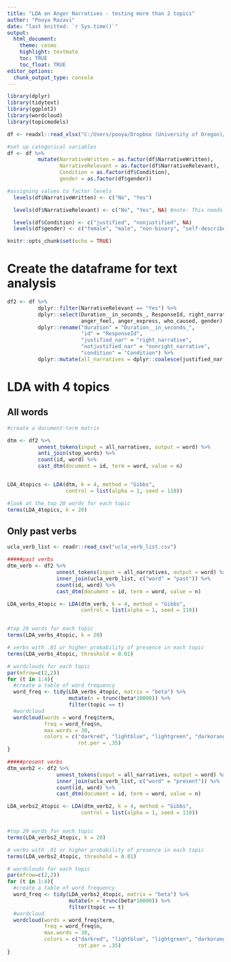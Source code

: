```yaml
---
title: "LDA on Anger Narratives - testing more than 2 topics"
author: "Pooya Razavi"
date: "last knitted: `r Sys.time()`"
output: 
  html_document:
    theme: cosmo
    highlight: textmate
    toc: TRUE
    toc_float: TRUE
editor_options: 
  chunk_output_type: console
---
```


```r
library(dplyr)
library(tidytext)
library(ggplot2)
library(wordcloud)
library(topicmodels)

df <- readxl::read_xlsx("C:/Users/pooya/Dropbox (University of Oregon)/Anger Dissertation/Prototype study analysis/dataset1/ProcessedData_PR.F21.xlsx")

#set up categorical variables
df <- df %>% 
          mutate(NarrativeWritten = as.factor(df$NarrativeWritten),
                 NarrativeRelevant = as.factor(df$NarrativeRelevant),
                 Condition = as.factor(df$Condition),
                 gender = as.factor(df$gender))

#assigning values to factor levels
  levels(df$NarrativeWritten) <- c("No", "Yes")

  levels(df$NarrativeRelevant) <- c("No", "Yes", NA) #note: This needs to be updated in the dataset after all naratives have been coded by RAs

  levels(df$Condition) <- c("justified", "nonjustified", NA)
  levels(df$gender) <- c("female", "male", "non-binary", "self-describe", "prefer_not")

knitr::opts_chunk$set(echo = TRUE)
```


# Create the dataframe for text analysis

```r
df2 <- df %>% 
          dplyr::filter(NarrativeRelevant == "Yes") %>% 
          dplyr::select(Duration__in_seconds_, ResponseId, right_narrative, nonright_narrative, Condition, 
                        anger_feel, anger_express, who_caused, gender) %>% 
          dplyr::rename("duration" = "Duration__in_seconds_",
                        "id" = "ResponseId",
                        "justified_nar" = "right_narrative",
                        "notjustified_nar" = "nonright_narrative",
                        "condition" = "Condition") %>% 
          dplyr::mutate(all_narratives = dplyr::coalesce(justified_nar, notjustified_nar))


```

# LDA with 4 topics

## All words

```r
#create a document-term matrix

dtm <- df2 %>% 
          unnest_tokens(input = all_narratives, output = word) %>% 
          anti_join(stop_words) %>% 
          count(id, word) %>% 
          cast_dtm(document = id, term = word, value = n)


LDA_4topics <- LDA(dtm, k = 4, method = "Gibbs",
                   control = list(alpha = 1, seed = 110))

#look at the top 20 words for each topic
terms(LDA_4topics, k = 20)

```

## Only past verbs

```r
ucla_verb_list <- readr::read_csv("ucla_verb_list.csv")

#####past verbs
dtm_verb <- df2 %>% 
                unnest_tokens(input = all_narratives, output = word) %>% 
                inner_join(ucla_verb_list, c("word" = "past")) %>% 
                count(id, word) %>% 
                cast_dtm(document = id, term = word, value = n)

LDA_verbs_4topic <- LDA(dtm_verb, k = 4, method = "Gibbs",
                        control = list(alpha = 1, seed = 110))


#top 20 words for each topic
terms(LDA_verbs_4topic, k = 20)

# verbs with .01 or higher probability of presence in each topic
terms(LDA_verbs_4topic, threshold = 0.01)

# wordclouds for each topic
par(mfrow=c(2,2))
for (t in 1:4){
  #create a table of word frequency
  word_freq <- tidy(LDA_verbs_4topic, matrix = "beta") %>% 
                    mutate(n = trunc(beta*10000)) %>% 
                    filter(topic == t)
  #wordcloud
  wordcloud(words = word_freq$term,
            freq = word_freq$n,
            max.words = 30,
            colors = c("darkred", "lightblue", "lightgreen", "darkorange"),
                       rot.per = .35)
}

#####present verbs
dtm_verb2 <- df2 %>% 
                unnest_tokens(input = all_narratives, output = word) %>% 
                inner_join(ucla_verb_list, c("word" = "present")) %>% 
                count(id, word) %>% 
                cast_dtm(document = id, term = word, value = n)

LDA_verbs2_4topic <- LDA(dtm_verb2, k = 4, method = "Gibbs",
                        control = list(alpha = 1, seed = 110))


#top 20 words for each topic
terms(LDA_verbs2_4topic, k = 20)

# verbs with .01 or higher probability of presence in each topic
terms(LDA_verbs2_4topic, threshold = 0.01)

# wordclouds for each topic
par(mfrow=c(2,2))
for (t in 1:4){
  #create a table of word frequency
  word_freq <- tidy(LDA_verbs2_4topic, matrix = "beta") %>% 
                    mutate(n = trunc(beta*10000)) %>% 
                    filter(topic == t)
  #wordcloud
  wordcloud(words = word_freq$term,
            freq = word_freq$n,
            max.words = 30,
            colors = c("darkred", "lightblue", "lightgreen", "darkorange"),
                       rot.per = .35)
}

```

